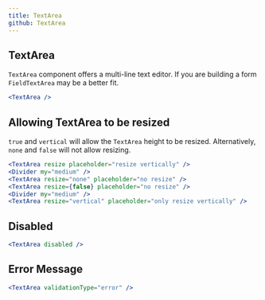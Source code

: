 ```yaml
---
title: TextArea
github: TextArea
---
```


## TextArea

`TextArea` component offers a multi-line text editor. If you are building a form `FieldTextArea` may be a better fit.

```jsx
<TextArea />
```

## Allowing TextArea to be resized

`true` and `vertical` will allow the `TextArea` height to be resized. Alternatively, `none` and `false` will not allow resizing.

```jsx
<TextArea resize placeholder="resize vertically" />
<Divider my="medium" />
<TextArea resize="none" placeholder="no resize" />
<TextArea resize={false} placeholder="no resize" />
<Divider my="medium" />
<TextArea resize="vertical" placeholder="only resize vertically" />
```

## Disabled

```jsx
<TextArea disabled />
```

## Error Message

```jsx
<TextArea validationType="error" />
```
